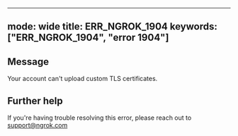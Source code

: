 
---
mode: wide
title: ERR_NGROK_1904
keywords: ["ERR_NGROK_1904", "error 1904"]
---

## Message
Your account can't upload custom TLS certificates.




## Further help
If you're having trouble resolving this error, please reach out to [support@ngrok.com](mailto:support@ngrok.com?subject=Help%20with%20ERR_NGROK_1904)

